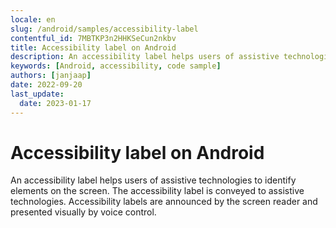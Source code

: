 ```yaml
---
locale: en
slug: /android/samples/accessibility-label
contentful_id: 7MBTKP3n2HHKSeCun2nkbv
title: Accessibility label on Android
description: An accessibility label helps users of assistive technologies to identify elements on the screen.
keywords: [Android, accessibility, code sample]
authors: [janjaap]
date: 2022-09-20
last_update:
  date: 2023-01-17
---
```


# Accessibility label on Android

An accessibility label helps users of assistive technologies to identify elements on the screen. The accessibility label is conveyed to assistive technologies. Accessibility labels are announced by the screen reader and presented visually by voice control.

<CodeSample id="accessibility-label" platform="android" locale="en"/>

